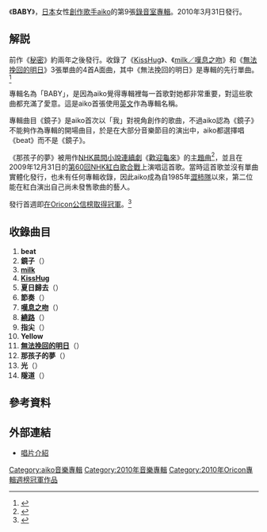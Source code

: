 {{Infobox Album
|Name           = BABY
|Type           = 專輯
|Artist         = [[aiko|aiko]]
|Released       = 2010年3月31日
|Recorded       = 2009年—2010年
|Genre          = [[J-POP|J-POP]]
|Length         = 
|Label          = [[PONY_CANYON|PONY CANYON]]
|Producer       = [[aiko|aiko]]
|Reviews        = 
|Chart position = * 週間最高排行第1位（[[Oricon公信榜|Oricon]]）
*2010年度年間排行第31位（[[Oricon公信榜|Oricon]]）
|Certification  = 白金（[[日本唱片協會|日本唱片協會]]）
|Last album     = [[秘密_(aiko專輯)|秘密]]<br />（2008年）
|This album     = '''BABY'''<br />（2010年）
|Next album     = [[愛選輯|愛選輯I<br />愛選輯II]]<br />（2011年）
| Misc           = {{Singles
 | Name          = BABY
 | Type          = 錄音室專輯
 | Single 1      = [[KissHug|KissHug]]
 | Single 1 date = 2008年7月23日
 | Single 2      = [[milk/嘆息之吻|milk／嘆息之吻]]
 | Single 2 date = 2009年2月18日
 | Single 3      = [[無法挽回的明日|無法挽回的明日]]
 | Single 3 date = 2010年2月3日
  }}
}}
《'''BABY'''》，[[日本|日本]]女性[[創作歌手|創作歌手]][[aiko|aiko]]的第9張[[錄音室專輯|錄音室專輯]]。2010年3月31日發行。

== 解説 ==
前作《[[秘密_(aiko專輯)|秘密]]》約兩年之後發行。收錄了《[[KissHug|KissHug]]》、《[[milk/嘆息之吻|milk／嘆息之吻]]》和《[[無法挽回的明日|無法挽回的明日]]》3張單曲的4首A面曲，其中《無法挽回的明日》是專輯的先行單曲。<ref>[http://www.music-snap.com/news_kswSIZvQx.html {{lang|ja|aikoが2年ぶりに9thアルバム『BABY』を完成}}]{{Dead link|date=2018年8月 |bot=InternetArchiveBot |fix-attempted=yes }}</ref>

專輯名為「BABY」，是因為aiko覺得專輯裡每一首歌對她都非常重要，對這些歌曲都充滿了愛意。這是aiko首張使用[[英文|英文]]作為專輯名稱。

專輯曲目《鏡子》是aiko首次以「我」對視角創作的歌曲，不過aiko認為《鏡子》不能夠作為專輯的開場曲目，於是在大部分音樂節目的演出中，aiko都選擇唱《beat》而不是《鏡子》。

《那孩子的夢》被用作[[NHK|NHK]][[晨間小說連續劇|晨間小說連續劇]]《[[歡迎龜來|歡迎龜來]]》的[[主題曲|主題曲]]<ref>{{Cite web |url=http://natalie.mu/music/news/19605 |script-title=ja:aiko、海亀ドラマに新曲「あの子の夢」提供 |accessdate=2011-03-04 |archive-date=2016-03-04 |archive-url=https://web.archive.org/web/20160304110648/http://natalie.mu/music/news/19605 |dead-url=no }}</ref>，並且在2009年12月31日的[[第60回NHK紅白歌合戰|第60回NHK紅白歌合戰]]上演唱這首歌。當時這首歌並沒有單曲實體化發行，也未有任何專輯收錄，因此aiko成為自1985年[[澀柿隊|澀柿隊]]以來，第二位能在紅白演出自己尚未發售歌曲的藝人。

發行首週即[[2010年Oricon專輯週榜冠軍作品列表|在Oricon公信榜取得冠軍]]。<ref>{{Cite web |url=http://www.barks.jp/news/?id=1000059951 |script-title=ja:aiko『BABY』絶好調の中、ニューシングル詳細も明らかに |accessdate=2011-03-04 |archive-date=2012-03-11 |archive-url=https://web.archive.org/web/20120311102407/http://www.barks.jp/news/?id=1000059951 |dead-url=no }}</ref>

==收錄曲目==
# '''beat'''
# '''鏡子'''（{{lang|ja|鏡}}）
# '''[[milk/嘆息之吻|milk]]'''
# '''[[KissHug|KissHug]]'''
# '''夏日歸去'''（{{lang|ja|夏が帰る}}）
# '''節奏'''（{{lang|ja|リズム}}）
# '''[[milk/嘆息之吻|嘆息之吻]]'''（{{lang|ja|嘆きのキス}}）
# '''[[亮晶晶_(單曲)|繞路]]'''（{{lang|ja|より道}}）
# '''指尖'''（{{lang|ja|指先}}）
# '''Yellow'''
# '''[[無法挽回的明日|無法挽回的明日]]'''（{{lang|ja|戻れない明日}}）
# '''那孩子的夢'''（{{lang|ja|あの子の夢}}）
# '''光'''（{{lang|ja|ヒカリ}}）
# '''隧道'''（{{lang|ja|トンネル}}）

==參考資料==
{{reflist}}

==外部連結==
*[http://hp.ponycanyon.co.jp/pchp/cgi-bin/PCHPM.pl?TRGID=PCHP_SKH_1010&CMD=DSP&DSP_SKHBNG=200800000046&DSP_SKHKETSEQ=001 唱片介紹]{{Wayback|url=http://hp.ponycanyon.co.jp/pchp/cgi-bin/PCHPM.pl?TRGID=PCHP_SKH_1010&CMD=DSP&DSP_SKHBNG=200800000046&DSP_SKHKETSEQ=001 |date=20090225230445 }}

{{Aiko}}
{{Oricon專輯週榜冠軍 (2010年)|2010年4月12日}}

{{DEFAULTSORT:Baby}}
[[Category:aiko音樂專輯|Category:aiko音樂專輯]]
[[Category:2010年音樂專輯|Category:2010年音樂專輯]]
[[Category:2010年Oricon專輯週榜冠軍作品|Category:2010年Oricon專輯週榜冠軍作品]]